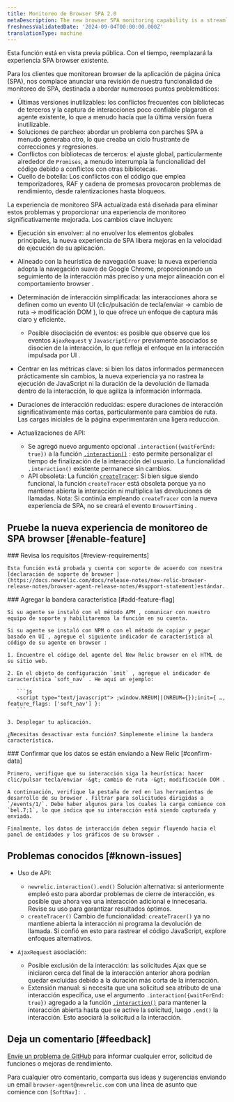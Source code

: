 ```yaml
---
title: Monitoreo de Browser SPA 2.0
metaDescription: The new browser SPA monitoring capability is a streamlined way to monitor your users' experience and app performance.
freshnessValidatedDate: '2024-09-04T00:00:00.000Z'
translationType: machine
---
```


<Callout variant="important">
  Esta función está en vista previa pública. Con el tiempo, reemplazará la experiencia SPA browser existente.
</Callout>

Para los clientes que monitorean browser de la aplicación de página única (SPA), nos complace anunciar una revisión de nuestra funcionalidad de monitoreo de SPA, destinada a abordar numerosos puntos problemáticos:

* Últimas versiones inutilizables: los conflictos frecuentes con bibliotecas de terceros y la captura de interacciones poco confiable plagaron el agente existente, lo que a menudo hacía que la última versión fuera inutilizable.
* Soluciones de parcheo: abordar un problema con parches SPA a menudo generaba otro, lo que creaba un ciclo frustrante de correcciones y regresiones.
* Conflictos con bibliotecas de terceros: el ajuste global, particularmente alrededor de `Promises`, a menudo interrumpía la funcionalidad del código debido a conflictos con otras bibliotecas.
* Cuello de botella: Los conflictos con el código que emplea temporizadores, RAF y cadena de promesas provocaron problemas de rendimiento, desde ralentizaciones hasta bloqueos.

La experiencia de monitoreo SPA actualizada está diseñada para eliminar estos problemas y proporcionar una experiencia de monitoreo significativamente mejorada. Los cambios clave incluyen:

* Ejecución sin envolver: al no envolver los elementos globales principales, la nueva experiencia de SPA libera mejoras en la velocidad de ejecución de su aplicación.

* Alineado con la heurística de navegación suave: la nueva experiencia adopta la navegación suave de Google Chrome, proporcionando un seguimiento de la interacción más preciso y una mejor alineación con el comportamiento browser .

* Determinación de interacción simplificada: las interacciones ahora se definen como un evento UI (clic/pulsación de tecla/enviar -&gt; cambio de ruta -&gt; modificación DOM ), lo que ofrece un enfoque de captura más claro y eficiente.
  * Posible disociación de eventos: es posible que observe que los eventos `AjaxRequest` y `JavascriptError` previamente asociados se disocien de la interacción, lo que refleja el enfoque en la interacción impulsada por UI .

* Centrar en las métricas clave: si bien los datos informados permanecen prácticamente sin cambios, la nueva experiencia ya no rastrea la ejecución de JavaScript ni la duración de la devolución de llamada dentro de la interacción, lo que agiliza la información informada.

* Duraciones de interacción reducidas: espere duraciones de interacción significativamente más cortas, particularmente para cambios de ruta. Las cargas iniciales de la página experimentarán una ligera reducción.

* Actualizaciones de API:

  * Se agregó nuevo argumento opcional `.interaction({waitForEnd: true})` a la función [`.interaction()`](/docs/browser/new-relic-browser/browser-apis/interaction/) : esto permite personalizar el tiempo de finalización de la interacción del usuario. La funcionalidad `.interaction()` existente permanece sin cambios.
  * API obsoleta: La función [`createTracer`](/docs/browser/new-relic-browser/browser-apis/createtracer/): Si bien sigue siendo funcional, la función `createTracer` está obsoleta porque ya no mantiene abierta la interacción ni multiplica las devoluciones de llamadas. Nota: Si continúa empleando `createTracer` con la nueva experiencia de SPA, no se creará el evento `BrowserTiming` .

## Pruebe la nueva experiencia de monitoreo de SPA browser [#enable-feature]

<Steps>
  <Step>
    ### Revisa los requisitos [#review-requirements]

    Esta función está probada y cuenta con soporte de acuerdo con nuestra [declaración de soporte de browser ](https://docs.newrelic.com/docs/release-notes/new-relic-browser-release-notes/browser-agent-release-notes/#support-statement)estándar.
  </Step>

  <Step>
    ### Agregar la bandera característica [#add-feature-flag]

    Si su agente se instaló con el método APM , comunicar con nuestro equipo de soporte y habilitaremos la función en su cuenta.

    Si su agente se instaló con NPM o con el método de copiar y pegar basado en UI , agregue el siguiente indicador de característica al código de su agente en browser :

    1. Encuentre el código del agente del New Relic browser en el HTML de su sitio web.

    2. En el objeto de configuración `init` , agregue el indicador de característica `soft_nav` . He aquí un ejemplo:

       ```js
       <script type="text/javascript"> ;window.NREUM||(NREUM={});init={ …, feature_flags: ['soft_nav'] }:
       ```

    3. Desplegar tu aplicación.

    ¿Necesitas desactivar esta función? Simplemente elimine la bandera característica.
  </Step>

  <Step>
    ### Confirmar que los datos se están enviando a New Relic [#confirm-data]

    Primero, verifique que su interacción siga la heurística: hacer clic/pulsar tecla/enviar -&gt; cambio de ruta -&gt; modificación DOM .

    A continuación, verifique la pestaña de red en las herramientas de desarrollo de su browser . Filtrar para solicitudes dirigidas a `/events/1/`. Debe haber algunos para los cuales la carga comience con `bel.7;1`, lo que indica que su interacción está siendo capturada y enviada.

    Finalmente, los datos de interacción deben seguir fluyendo hacia el panel de entidades y los gráficos de su browser .
  </Step>
</Steps>

## Problemas conocidos [#known-issues]

* Uso de API:

  * `newrelic.interaction().end()` Solución alternativa: si anteriormente empleó esto para abordar problemas de cierre de interacción, es posible que ahora vea una interacción adicional e innecesaria. Revise su uso para garantizar resultados óptimos.
  * `createTracer()` Cambio de funcionalidad: `createTracer()` ya no mantiene abierta la interacción ni programa la devolución de llamada. Si confió en esto para rastrear el código JavaScript, explore enfoques alternativos.

* `AjaxRequest` asociación:

  * Posible exclusión de la interacción: las solicitudes Ajax que se iniciaron cerca del final de la interacción anterior ahora podrían quedar excluidas debido a la duración más corta de la interacción.
  * Extensión manual: si necesita que una solicitud sea atributo de una interacción específica, use el argumento `.interaction({waitForEnd: true})` agregado a la función [`.interaction()`](/docs/browser/new-relic-browser/browser-apis/interaction/) para mantener la interacción abierta hasta que se active la solicitud, luego `.end()` la interacción. Esto asociará la solicitud a la interacción.

## Deja un comentario [#feedback]

[Envíe un problema de GitHub](https://github.com/newrelic/newrelic-browser-agent/issues) para informar cualquier error, solicitud de funciones o mejoras de rendimiento.

Para cualquier otro comentario, comparta sus ideas y sugerencias enviando un email `browser-agent@newrelic.com` con una línea de asunto que comience con `[SoftNav]: `.